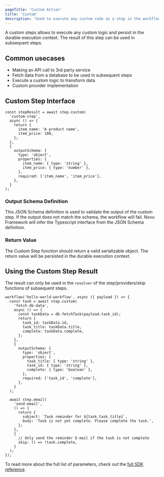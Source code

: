 ```yaml
---
pageTitle: 'Custom Action'
title: 'Custom'
description: 'Used to execute any custom code as a step in the workflow.'
---
```


A custom steps allows to execute any custom logic and persist in the durable execution context. The result of this step can be used in subsequent steps.

## Common usecases

- Making an API call to 3rd party service
- Fetch data from a database to be used in subsequent steps
- Execute a custom logic to transform data
- Custom provider implementation

## Custom Step Interface

```tsx
const stepResult = await step.custom(
  'custom-step',
  async () => {
    return {
      item_name: 'A product name',
      item_price: 100,
    };
  },
  {
    outputSchema: {
      type: 'object',
      properties: {
        item_name: { type: 'string' },
        item_price: { type: 'number' },
      },
      required: ['item_name', 'item_price'],
    },
  }
);
```

### Output Schema Definition

This JSON Schema definition is used to validate the output of the custom step. If the output does not match the schema, the workflow will fail.
Novu Framework will infer the Typescript interface from the JSON Schema definition.

### Return Value

The Custom Step function should return a valid serializable object. The return value will be persisted in the durable execution context.

## Using the Custom Step Result

The result can only be used in the `resolver` of the step/providers/skip functions of subsequent steps.

```tsx
workflow('hello-world-workflow', async ({ payload }) => {
  const task = await step.custom(
    'fetch-db-data',
    async () => {
      const taskData = db.fetchTask(payload.task_id);
      return {
        task_id: taskData.id,
        task_title: taskData.title,
        complete: taskData.complete,
      };
    },
    {
      outputSchema: {
        type: 'object',
        properties: {
          task_title: { type: 'string' },
          task_id: { type: 'string' },
          complete: { type: 'boolean' },
        },
        required: ['task_id', 'complete'],
      },
    }
  );

  await step.email(
    'send-email',
    () => {
      return {
        subject: `Task reminder for ${task.task_title}`,
        body: 'Task is not yet complete. Please complete the task.',
      };
    },
    {
      // Only send the reminder E-mail if the task is not complete
      skip: () => !task.complete,
    }
  );
});
```

To read more about the full list of parameters, check out the [full SDK reference](/framework/typescript/steps/custom).
